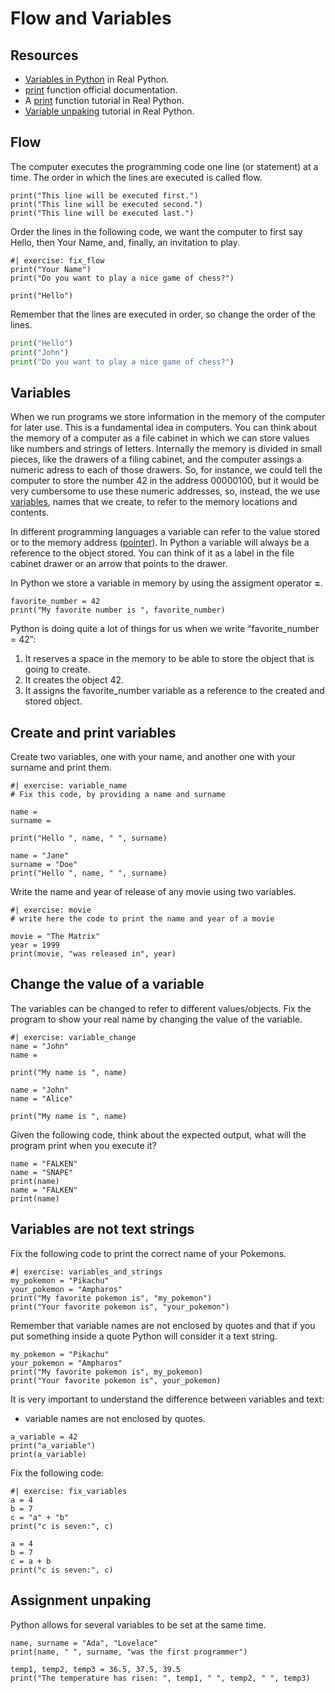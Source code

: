 # Flow and Variables 

## Resources

- [Variables in Python](https://realpython.com/python-variables/) in Real Python.
- [print](https://docs.python.org/3/library/functions.html#print) function official documentation.
- A [print](https://realpython.com/python-print/) function tutorial in Real Python.
- [Variable unpaking](https://realpython.com/lessons/tuple-assignment-packing-unpacking/) tutorial in Real Python.

## Flow

The computer executes the programming code one line (or statement) at a time.
The order in which the lines are executed is called flow.

```pyodide
print("This line will be executed first.")
print("This line will be executed second.")
print("This line will be executed last.")
```

Order the lines in the following code, we want the computer to first say Hello, then Your Name, and, finally, an invitation to play.

```pyodide
#| exercise: fix_flow
print("Your Name")
print("Do you want to play a nice game of chess?")

print("Hello")
```
::: { .hint exercise="fix_flow"}
::: { .callout-note collapse="false"}
Remember that the lines are executed in order, so change the order of the lines.
:::
:::
::: { .solution exercise="fix_flow" }
::: { .callout-tip collapse="false"}
```python
print("Hello")
print("John")
print("Do you want to play a nice game of chess?")
```
:::
:::

## Variables

When we run programs we store information in the memory of the computer for later use. This is a fundamental idea in computers.
You can think about the memory of a computer as a file cabinet in which we can store values like numbers and strings of letters.
Internally the memory is divided in small pieces, like the drawers of a filing cabinet, and the computer assings a numeric adress to each of those drawers.
So, for instance, we could tell the computer to store the number 42 in the address 00000100, but it would be very cumbersome to use these numeric addresses, so, instead, the we use [variables](https://en.wikipedia.org/wiki/Variable_(computer_science)), names that we create, to refer to the memory locations and contents.

In different programming languages a variable can refer to the value stored or to the memory address ([pointer](https://en.wikipedia.org/wiki/Pointer_(computer_programming))).
In Python a variable will always be a reference to the object stored.
You can think of it as a label in the file cabinet drawer or an arrow that points to the drawer.

In Python we store a variable in memory by using the assigment operator **=**.

```pyodide
favorite_number = 42
print("My favorite number is ", favorite_number)
```

Python is doing quite a lot of things for us when we write "favorite_number = 42":

  1. It reserves a space in the memory to be able to store the object that is going to create.
  2. It creates the object 42.
  3. It assigns the favorite_number variable as a reference to the created and stored object.

## Create and print variables

Create two variables, one with your name, and another one with your surname and print them.

```pyodide
#| exercise: variable_name
# Fix this code, by providing a name and surname

name = 
surname =

print("Hello ", name, " ", surname)
```

::: { .solution exercise="variable_name" }
::: { .callout-tip collapse="false"}
```pyodide
name = "Jane"
surname = "Doe"
print("Hello ", name, " ", surname)
```
:::
:::

Write the name and year of release of any movie using two variables.

```pyodide
#| exercise: movie
# write here the code to print the name and year of a movie
```

::: { .solution exercise="movie" }
::: { .callout-tip collapse="false"}
```pyodide
movie = "The Matrix"
year = 1999
print(movie, "was released in", year)
```
:::
:::

## Change the value of a variable

The variables can be changed to refer to different values/objects.
Fix the program to show your real name by changing the value of the variable.

```pyodide
#| exercise: variable_change
name = "John"
name = 

print("My name is ", name)
```

::: { .solution exercise="variable_change" }
::: { .callout-tip collapse="false"}
```pyodide
name = "John"
name = "Alice"

print("My name is ", name)
```
:::
:::

Given the following code, think about the expected output, what will the program print when you execute it?

```pyodide
name = "FALKEN"
name = "SNAPE"
print(name)
name = "FALKEN"
print(name)
```

## Variables are not text strings

Fix the following code to print the correct name of your Pokemons.

```pyodide
#| exercise: variables_and_strings
my_pokemon = "Pikachu"
your_pokemon = "Ampharos"
print("My favorite pokemon is", "my_pokemon")
print("Your favorite pokemon is", "your_pokemon")
```

::: { .hint exercise="ex_3"}
::: { .callout-note collapse="false"}
Remember that variable names are not enclosed by quotes and that if you put something inside a quote Python will consider it a text string.
:::
:::
::: { .solution exercise="variables_and_strings" }
::: { .callout-tip collapse="false"}
```pyodide
my_pokemon = "Pikachu"
your_pokemon = "Ampharos"
print("My favorite pokemon is", my_pokemon)
print("Your favorite pokemon is", your_pokemon)
```
:::
:::

It is very important to understand the difference between variables and text:

- variable names are not enclosed by quotes.

```pyodide
a_variable = 42
print("a_variable")
print(a_variable)
```

Fix the following code:

```pyodide
#| exercise: fix_variables
a = 4
b = 7
c = "a" + "b"
print("c is seven:", c)
```

::: { .solution exercise="fix_variables" }
::: { .callout-tip collapse="false"}
```pyodide
a = 4
b = 7
c = a + b
print("c is seven:", c)
```
:::
:::

## Assignment unpaking

Python allows for several variables to be set at the same time.

```pyodide

name, surname = "Ada", "Lovelace"
print(name, " ", surname, "was the first programmer")

temp1, temp2, temp3 = 36.5, 37.5, 39.5
print("The temperature has risen: ", temp1, " ", temp2, " ", temp3)

```